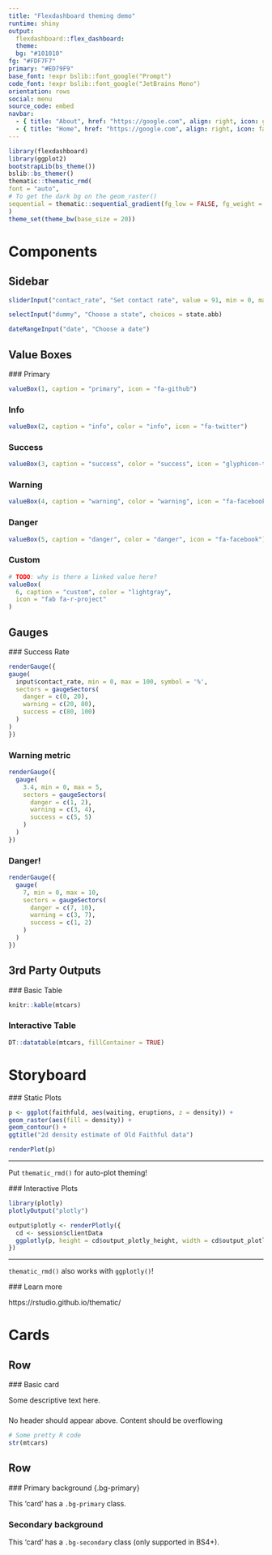 ```yaml
---
title: "Flexdashboard theming demo"
runtime: shiny
output:
  flexdashboard::flex_dashboard:
  theme:
  bg: "#101010"
fg: "#FDF7F7"
primary: "#ED79F9"
base_font: !expr bslib::font_google("Prompt")
code_font: !expr bslib::font_google("JetBrains Mono")
orientation: rows
social: menu
source_code: embed
navbar:
  - { title: "About", href: "https://google.com", align: right, icon: glyphicon-time}
  - { title: "Home", href: "https://google.com", align: right, icon: fa-facebook }
---
```



  ```r
library(flexdashboard)
library(ggplot2)
bootstrapLib(bs_theme())
bslib::bs_themer()
thematic::thematic_rmd(
  font = "auto",
  # To get the dark bg on the geom_raster()
  sequential = thematic::sequential_gradient(fg_low = FALSE, fg_weight = 0, bg_weight = 1)
)
theme_set(theme_bw(base_size = 20))
```


Components
=====================================

  Sidebar {.sidebar}
-------------------------------------

  ```r
sliderInput("contact_rate", "Set contact rate", value = 91, min = 0, max = 100)
```

```r
selectInput("dummy", "Choose a state", choices = state.abb)
```

```r
dateRangeInput("date", "Choose a date")
```

Value Boxes {data-width=200}
-------------------------------------

  ### Primary

  ```r
valueBox(1, caption = "primary", icon = "fa-github")
```

### Info

```r
valueBox(2, caption = "info", color = "info", icon = "fa-twitter")
```

### Success

```r
valueBox(3, caption = "success", color = "success", icon = "glyphicon-time")
```

### Warning

```r
valueBox(4, caption = "warning", color = "warning", icon = "fa-facebook")
```

### Danger

```r
valueBox(5, caption = "danger", color = "danger", icon = "fa-facebook")
```

### Custom

```r
# TODO: why is there a linked value here?
valueBox(
  6, caption = "custom", color = "lightgray",
  icon = "fab fa-r-project"
)
```

Gauges {data-width=200}
-------------------------------------

  ### Success Rate

  ```r
renderGauge({
  gauge(
    input$contact_rate, min = 0, max = 100, symbol = '%',
    sectors = gaugeSectors(
      danger = c(0, 20),
      warning = c(20, 80),
      success = c(80, 100)
    )
  )
})
```

### Warning metric

```r
renderGauge({
  gauge(
    3.4, min = 0, max = 5,
    sectors = gaugeSectors(
      danger = c(1, 2),
      warning = c(3, 4),
      success = c(5, 5)
    )
  )
})
```

### Danger!

```r
renderGauge({
  gauge(
    7, min = 0, max = 10,
    sectors = gaugeSectors(
      danger = c(7, 10),
      warning = c(3, 7),
      success = c(1, 2)
    )
  )
})
```


3rd Party Outputs {.tabset}
-------------------------------------

  ### Basic Table

  ```r
knitr::kable(mtcars)
```

### Interactive Table

```r
DT::datatable(mtcars, fillContainer = TRUE)
```


Storyboard {.storyboard}
=========================================

  ### Static Plots

  ```r
p <- ggplot(faithfuld, aes(waiting, eruptions, z = density)) +
  geom_raster(aes(fill = density)) +
  geom_contour() +
  ggtitle("2d density estimate of Old Faithful data")

renderPlot(p)
```

***

  Put `thematic_rmd()` for auto-plot theming!

  ### Interactive Plots

  ```r
library(plotly)
plotlyOutput("plotly")
```

```r
output$plotly <- renderPlotly({
  cd <- session$clientData
  ggplotly(p, height = cd$output_plotly_height, width = cd$output_plotly_width)
})
```

***

  `thematic_rmd()` also works with `ggplotly()`!

  ### Learn more

  https://rstudio.github.io/thematic/

  Cards
=====================================

  Row {data-height=300}
-------------------------------------

  ### Basic card

  Some descriptive text here.


###

No header should appear above. Content should be overflowing

```r
# Some pretty R code
str(mtcars)
```




Row
-------------------------------------

  ### Primary background {.bg-primary}

  This 'card' has a `.bg-primary` class.

### Secondary background {.bg-secondary}

This 'card' has a `.bg-secondary` class (only supported in BS4+).
